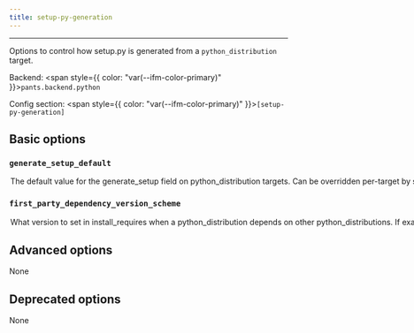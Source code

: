 ```yaml
---
title: setup-py-generation
---
```



---

Options to control how setup.py is generated from a `python_distribution` target.

Backend: <span style={{ color: "var(--ifm-color-primary)" }}>`pants.backend.python`</span>

Config section: <span style={{ color: "var(--ifm-color-primary)" }}>`[setup-py-generation]`</span>

## Basic options

<span className={styles.options}>

### `generate_setup_default`

<Option
  cli_repr='--[no-]setup-py-generation-generate-setup-default'
  env_repr='PANTS_SETUP_PY_GENERATION_GENERATE_SETUP_DEFAULT'
  default_repr='True'
>
  

The default value for the `generate_setup` field on `python_distribution` targets. Can be overridden per-target by setting that field explicitly. Set this to False if you mostly rely on handwritten setup files (`setup.py`, `setup.cfg` and similar). Leave as True if you mostly rely on Pants generating setup files for you.

</Option>


### `first_party_dependency_version_scheme`

<Option
  cli_repr='--setup-py-generation-first-party-dependency-version-scheme=<FirstPartyDependencyVersionScheme>'
  env_repr='PANTS_SETUP_PY_GENERATION_FIRST_PARTY_DEPENDENCY_VERSION_SCHEME'
  one_of='exact, compatible, any'
  default_repr='exact'
>
  

What version to set in `install_requires` when a `python_distribution` depends on other `python_distribution`s. If `exact`, will use `==`. If `compatible`, will use `~=`. If `any`, will leave off the version. See https\://www.python.org/dev/peps/pep-0440/#version-specifiers.

</Option>


## Advanced options

None

## Deprecated options

None

</span>